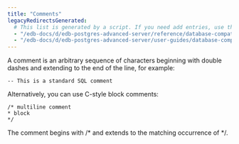```yaml
---
title: "Comments"
legacyRedirectsGenerated:
  # This list is generated by a script. If you need add entries, use the `legacyRedirects` key.
  - "/edb-docs/d/edb-postgres-advanced-server/reference/database-compatibility-for-oracle-developers-reference-guide/9.6/Database_Compatibility_for_Oracle_Developers_Reference_Guide.1.010.html"
  - "/edb-docs/d/edb-postgres-advanced-server/user-guides/database-compatibility-for-oracle-developers-guide/9.5/Database_Compatibility_for_Oracle_Developers_Guide.1.042.html"
---
```


<div id="comments" class="registered_link"></div>

A comment is an arbitrary sequence of characters beginning with double dashes and extending to the end of the line, for example:

`-- This is a standard SQL comment`

Alternatively, you can use C-style block comments:

```text
/* multiline comment
* block
*/
```

The comment begins with /\* and extends to the matching occurrence of \*/.

